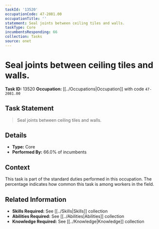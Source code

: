 ```yaml
---
taskId: '13520'
occupationCode: 47-2081.00
occupationTitle: ''
statement: Seal joints between ceiling tiles and walls.
taskType: Core
incumbentsResponding: 66
collection: Tasks
source: onet
---
```

# Seal joints between ceiling tiles and walls.

**Task ID:** 13520
**Occupation:** [[../Occupations|Occupation]] with code `47-2081.00`

## Task Statement

> Seal joints between ceiling tiles and walls.

## Details

- **Type:** Core
- **Performed By:** 66.0% of incumbents

## Context

This task is part of the standard duties performed in this occupation. The percentage indicates how common this task is among workers in the field.

## Related Information

- **Skills Required:** See [[../Skills|Skills]] collection
- **Abilities Required:** See [[../Abilities|Abilities]] collection
- **Knowledge Required:** See [[../Knowledge|Knowledge]] collection
